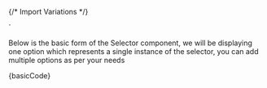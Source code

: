 
{/* Import Variations */}


  <Selector alignment="center" title="Option 1" iconOrBrandUrl="Bell" />
`

<Section contained={true} style={{ paddingTop: 30 }}>
	<p>
		Below is the basic form of the Selector component, we will be displaying one
		option which represents a single instance of the selector, you can add
		multiple options as per your needs
	</p>
	<Preview wrapper={true}>
		<div style={{ padding: 50 }}>
			<Selector alignment="center" title="Option 1" iconOrBrandUrl="Bell" />
		</div>
	</Preview>
	<Snippet language="js">{basicCode}</Snippet>
</Section>

<Section style={{ paddingTop: 0 }}>
	<Switcher>
		<div label="Variations" value="variations">
			<Variations />
		</div>
		<div label="Alignment" value="alignement">
			<Alignment />
		</div>
		<div label="States" value="states">
			<States />
		</div>
	</Switcher>
</Section>
